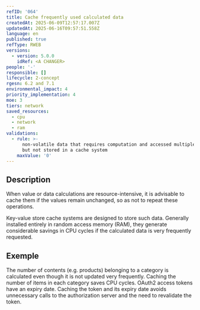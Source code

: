 ```yaml
---
refID: '064'
title: Cache frequently used calculated data
createdAt: 2025-06-09T12:57:17.007Z
updatedAt: 2025-06-16T09:57:51.558Z
language: en
published: true
refType: RWEB
versions:
  - version: 5.0.0
    idRef: <A CHANGER>
people: '-'
responsible: []
lifecycle: 2-concept
rgesn: 6.2 and 7.1
environmental_impact: 4
priority_implementation: 4
moe: 3
tiers: network
saved_resources:
  - cpu
  - network
  - ram
validations:
  - rule: >-
      non-volatile data that requires computation and accessed multiple times,
      but not stored in a cache system
    maxValue: '0'
---
```


## Description

When value or data calculations are resource-intensive, it is advisable to cache them if the values remain unchanged, so as not to repeat these operations.

Key-value store cache systems are designed to store such data. Generally installed entirely in random access memory (RAM), they generate considerable savings in CPU cycles if the calculated data is very frequently requested.

## Exemple

The number of contents (e.g. products) belonging to a category is calculated even though it is not updated very frequently. Caching the number of items in each category saves CPU cycles. OAuth2 access tokens have an expiry date. Caching the token and its expiry date avoids unnecessary calls to the authorization server and the need to revalidate the token.

